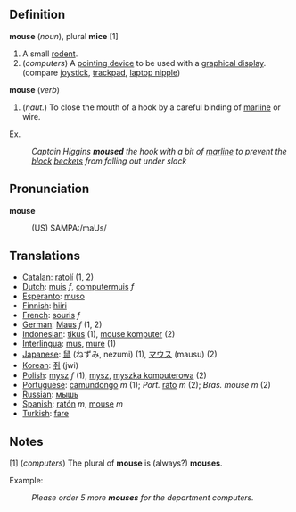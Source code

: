 == Definition ==

<b>mouse</b> (<i>noun</i>), plural <b>mice</b> [1]
# A small [[rodent]].
# (<i>computers</i>) A [[pointing device]] to be used with a [[graphical display]]. (compare [[joystick]], [[trackpad]], [[laptop nipple]])

<b>mouse</b> (<i>verb</i>)
# (<i>naut.</i>) To close the mouth of a hook by a careful binding of [[marline]] or wire.

Ex.
:<i>Captain Higgins <b>moused</b> the hook with a bit of [[marline]] to prevent the [[block]] [[becket | beckets]] from falling out under slack</i>

== Pronunciation ==

<b>mouse</b>
:(US) SAMPA:/maUs/

== Translations ==

* [[Catalan]]: [[ratolí]] (1, 2)
* [[Dutch]]: [[muis]] ''f'', [[computermuis]] ''f''
* [[Esperanto]]: [[muso]]
* [[Finnish]]: [[hiiri]]
* [[French]]: [[souris]] ''f''
* [[German]]: [[Maus]] ''f'' (1, 2)
* [[Indonesian]]: [[tikus]] (1), [[mouse komputer]] (2)
* [[Interlingua]]: [[mus]], [[mure]] (1)
* [[Japanese]]: [[鼠]] (ねずみ, nezumi) (1), [[マウス]] (mausu) (2)
* [[Korean]]: [[쥐]] (jwi)
* [[Polish]]: [[mysz]] ''f'' (1), [[mysz]], [[myszka komputerowa]] (2)
* [[Portuguese]]: [[camundongo]] ''m'' (1); ''Port.'' [[rato]] ''m'' (2); ''Bras.'' ''mouse'' ''m'' (2)
* [[Russian]]: [[мышь]]
* [[Spanish]]: [[ratón]] ''m'', [[mouse]] ''m''
* [[Turkish]]: [[fare]]

== Notes ==

[1] (<i>computers</i>) The plural of <b>mouse</b> is (always?) <b>mouses</b>.

Example:
:<i>Please order 5 more <b>mouses</b> for the department computers.</i>